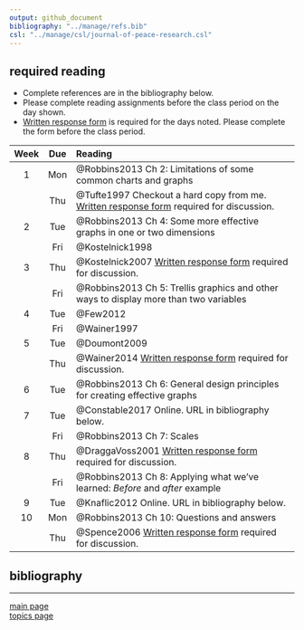 ```yaml
---
output: github_document
bibliography: "../manage/refs.bib" 
csl: "../manage/csl/journal-of-peace-research.csl"
---
```


## required reading 

- Complete references are in the bibliography below. 
- Please complete reading assignments before the class period on the day shown. 
- [Written response form](cm/read-01_reading-response-form.pdf) is required for the days noted. Please complete the form before the class period. 

|Week  |Due    |Reading        |
|:----:|:----:|:----------------------------------------------------- |
| 1 | Mon | @Robbins2013 Ch 2: Limitations of some common charts and graphs 
|  | Thu | @Tufte1997 Checkout a hard copy from me. [Written response form](cm/read-01_reading-response-form.pdf) required for discussion.|
| 2 | Tue | @Robbins2013 Ch 4: Some more effective graphs in one or two dimensions |
|  | Fri | @Kostelnick1998 |
| 3 | Thu | @Kostelnick2007 [Written response form](cm/read-01_reading-response-form.pdf) required for discussion.|
|  | Fri | @Robbins2013 Ch 5: Trellis graphics and other ways to display more than two variables |
| 4 | Tue | @Few2012 |
|   | Fri | @Wainer1997 |
| 5 | Tue | @Doumont2009   |
|   | Thu | @Wainer2014 [Written response form](cm/read-01_reading-response-form.pdf) required for discussion. |
| 6 | Tue | @Robbins2013 Ch 6: General design principles for creating effective graphs   |
| 7 | Tue | @Constable2017 Online. URL in bibliography below.   |
|   | Fri | @Robbins2013 Ch 7: Scales |
| 8 | Thu | @DraggaVoss2001  [Written response form](cm/read-01_reading-response-form.pdf) required for discussion. |
|   | Fri | @Robbins2013 Ch 8: Applying what we've learned: *Before* and *after* example |
| 9 | Tue | @Knaflic2012 Online. URL in bibliography below.   |
| 10 | Mon | @Robbins2013 Ch 10: Questions and answers  |
|   | Thu | @Spence2006 [Written response form](cm/read-01_reading-response-form.pdf) required for discussion. |



## bibliography

<div id="refs"></div>


---

[main page](../README.md)<br>
[topics page](README-by-topic.md)





